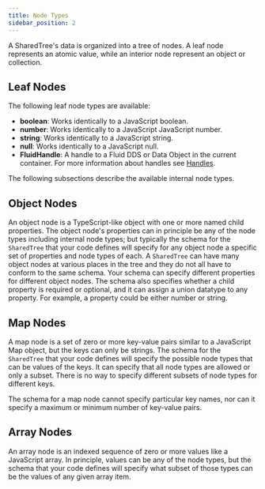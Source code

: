 ```yaml
---
title: Node Types
sidebar_position: 2
---
```


A SharedTree's data is organized into a tree of nodes.
A leaf node represents an atomic value, while an interior node represent an object or collection.

## Leaf Nodes

The following leaf node types are available:

-   **boolean**: Works identically to a JavaScript boolean.
-   **number**: Works identically to a JavaScript JavaScript number.
-   **string**: Works identically to a JavaScript string.
-   **null**: Works identically to a JavaScript null.
-   **FluidHandle**: A handle to a Fluid DDS or Data Object in the current container. For more information about handles see [Handles](../../concepts/handles.mdx).

The following subsections describe the available internal node types.

## Object Nodes

An object node is a TypeScript-like object with one or more named child properties. The object node's properties can in principle be any of the node types including internal node types; but typically the schema for the `SharedTree` that your code defines will specify for any object node a specific set of properties and node types of each. A `SharedTree` can have many object nodes at various places in the tree and they do not all have to conform to the same schema. Your schema can specify different properties for different object nodes. The schema also specifies whether a child property is required or optional, and it can assign a union datatype to any property. For example, a property could be either number or string.

## Map Nodes

A map node is a set of zero or more key-value pairs similar to a JavaScript Map object, but the keys can only be strings. The schema for the `SharedTree` that your code defines will specify the possible node types that can be values of the keys. It can specify that all node types are allowed or only a subset. There is no way to specify different subsets of node types for different keys.

The schema for a map node cannot specify particular key names, nor can it specify a maximum or minimum number of key-value pairs.

## Array Nodes

An array node is an indexed sequence of zero or more values like a JavaScript array. In principle, values can be any of the node types, but the schema that your code defines will specify what subset of those types can be the values of any given array item.
